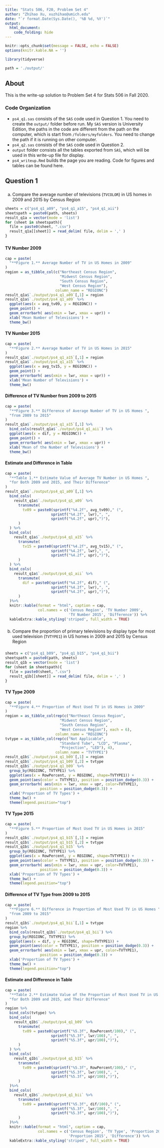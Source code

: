 ```yaml
---
title: "Stats 506, F20, Problem Set 4"
author: "Zhihao Xu, xuzhihao@umich.edu"
date: "`r format.Date(Sys.Date(), '%B %d, %Y')`"
output: 
  html_document:
    code_folding: hide
---
```


```r
knitr::opts_chunk$set(message = FALSE, echo = FALSE)
options(knitr.kable.NA = '')
```


```r
library(tidyverse)
```

```r
path = './output/'
```
## About
This is the write-up solution to Problem Set 4 for Stats 506 in Fall 2020.

### Code Organization
- `ps4_q1.sas` consists of the `SAS` code used in Question 1. You need to create the `output/` folder before run. My `SAS` version is University Edition, the paths in the code are different from the path on the computer, which is start from `/folders/myfolders`. You need to change the path if it is running on other computer.
- `ps4_q2.sas` consists of the `SAS` code used in Question 2.
- `output` folder consists all the tables exported from `SAS`, which will be used in this write-up file for display.
- `ps4_writeup.Rmd` builds the page you are reading. Code for figures and tables can be found here.

## Question 1
### 
(a) Compare the average number of televisions (`TVCOLOR`) in US homes in 2009 and 2015 by Census Region

```r
sheets = c("ps4_q1_a09", "ps4_q1_a15", "ps4_q1_aii")
sheetspath = paste0(path, sheets)
result_q1a = vector(mode = 'list')
for (sheet in sheetspath){
  file = paste0(sheet, ".csv")
  result_q1a[[sheet]] = read_delim( file, delim = ',' )
}
```

### {.tabset .tabset-pills .tabset-fade}
#### TV Number 2009
```r
cap = paste(
  "**Figure 1.** Average Number of TV in US Homes in 2009"
)
region = as_tibble_col(c("Northeast Census Region",
                         "Midwest Census Region",
                         "South Census Region",
                         "West Census Region"), 
                       column_name = "REGIONC")
result_q1a$`./output/ps4_q1_a09`[,1] = region
result_q1a$`./output/ps4_q1_a09` %>%
  ggplot(aes(x = avg_tv09, y = REGIONC)) +
  geom_point() +
  geom_errorbarh( aes(xmin = lwr, xmax = upr)) + 
  xlab('Mean Number of Televisions') +
  theme_bw()
```

#### TV Number 2015
```r
cap = paste(
  "**Figure 2.** Average Number of TV in US Homes in 2015"
)
result_q1a$`./output/ps4_q1_a15`[,1] = region
result_q1a$`./output/ps4_q1_a15` %>%
  ggplot(aes(x = avg_tv15, y = REGIONC)) +
  geom_point() +
  geom_errorbarh( aes(xmin = lwr, xmax = upr)) + 
  xlab('Mean Number of Televisions') +
  theme_bw()
```

#### Difference of TV Number from 2009 to 2015
```r
cap = paste(
  "**Figure 3.** Difference of Average Number of TV in US Homes ",
  "from 2009 to 2015"
)
result_q1a$`./output/ps4_q1_a15`[,1] %>%
  bind_cols(result_q1a$`./output/ps4_q1_aii`) %>%
  ggplot(aes(x = dif, y = REGIONC)) +
  geom_point() +
  geom_errorbarh( aes(xmin = lwr, xmax = upr)) + 
  xlab('Mean of the Number of Televisions') +
  theme_bw()
```

#### Estimate and Difference in Table
```r
cap = paste(
  "**Table 1.** Estimate Value of Average TV Number in US Homes ",
  "for Both 2009 and 2015, and Their Difference"
)
result_q1a$`./output/ps4_q1_a09`[,1] %>%
  bind_cols(
    result_q1a$`./output/ps4_q1_a09` %>%
      transmute(
        tv09 = paste0(sprintf("%4.2f", avg_tv09)," (",
                     sprintf("%4.2f", lwr),", ",
                     sprintf("%4.2f", upr),")"),
      )
  ) %>%
  bind_cols(
    result_q1a$`./output/ps4_q1_a15` %>%
      transmute(
        tv15 = paste0(sprintf("%4.2f", avg_tv15)," (",
                     sprintf("%4.2f", lwr),", ",
                     sprintf("%4.2f", upr),")"),
      )
  ) %>%
  bind_cols(
    result_q1a$`./output/ps4_q1_aii` %>%
      transmute(
        dif = paste0(sprintf("%4.2f", dif)," (",
                     sprintf("%4.2f", lwr),", ",
                     sprintf("%4.2f", upr),")"),
      )
  )%>%
  knitr::kable(format = "html", caption = cap,
               col.names = c('Census Region', 'TV Number 2009',
                             'TV Number 2015', 'Difference')) %>%
  kableExtra::kable_styling('striped', full_width = TRUE)
```


### 
(b) Compare the proportion of primary televisions by display type for most used television (`TVTYPE1`) in US homes in 2009 and 2015 by Census Region

### {.tabset .tabset-pills .tabset-fade}

```r
sheets = c("ps4_q1_b09", "ps4_q1_b15", "ps4_q1_bii")
sheetspath = paste0(path, sheets)
result_q1b = vector(mode = 'list')
for (sheet in sheetspath){
  file = paste0(sheet, ".csv")
  result_q1b[[sheet]] = read_delim( file, delim = ',' )
}
```

#### TV Type 2009
```r
cap = paste(
  "**Figure 4.** Proportion of Most Used TV in US Homes in 2009"
)
region = as_tibble_col(rep(c("Northeast Census Region",
                         "Midwest Census Region",
                         "South Census Region",
                         "West Census Region"), each = 6), 
                       column_name = "REGIONC")
tvtype = as_tibble_col(rep(c("Not Applicable",
                         "Standard Tube", "LCD", "Plasma",
                         "Projection", "LED"), 4), 
                       column_name = "TVTYPE1")
result_q1b$`./output/ps4_q1_b09`[,1] = region
result_q1b$`./output/ps4_q1_b09`[,2] = tvtype
result_q1b$`./output/ps4_q1_b09` %>%
  group_by(REGIONC, TVTYPE1) %>%
  ggplot(aes(x = RowPercent, y = REGIONC, shape=TVTYPE1)) +
  geom_point(aes(color = TVTYPE1), position = position_dodge(0.3)) +
  geom_errorbarh( aes(xmin = lwr, xmax = upr, color=TVTYPE1), 
                position = position_dodge(0.3)) + 
  xlab('Proportion of TV Types') +
  theme_bw() + 
  theme(legend.position="top")
```

#### TV Type 2015
```r
cap = paste(
  "**Figure 5.** Proportion of Most Used TV in US Homes in 2015"
)
result_q1b$`./output/ps4_q1_b15`[,1] = region
result_q1b$`./output/ps4_q1_b15`[,2] = tvtype
result_q1b$`./output/ps4_q1_b15` %>%
  group_by(REGIONC, TVTYPE1) %>%
  ggplot(aes(x = RowPercent, y = REGIONC, shape=TVTYPE1)) +
  geom_point(aes(color = TVTYPE1), position = position_dodge(0.3)) +
  geom_errorbarh( aes(xmin = lwr, xmax = upr, color=TVTYPE1), 
                position = position_dodge(0.3)) + 
  xlab('Proportion of TV Types') +
  theme_bw() + 
  theme(legend.position="top")
```

#### Difference of TV Type from 2009 to 2015
```r
cap = paste(
  "**Figure 6.** Difference in Proportion of Most Used TV in US Homes ", 
  "from 2009 to 2015"
)
result_q1b$`./output/ps4_q1_bii`[,1] = tvtype
region %>%
  bind_cols(result_q1b$`./output/ps4_q1_bii`) %>%
  group_by(REGIONC, TVTYPE1) %>%
  ggplot(aes(x = dif, y = REGIONC, shape=TVTYPE1)) +
  geom_point(aes(color = TVTYPE1), position = position_dodge(0.3)) +
  geom_errorbarh( aes(xmin = lwr, xmax = upr, color=TVTYPE1), 
                position = position_dodge(0.3)) + 
  xlab('Proportion of TV Types') +
  theme_bw() + 
  theme(legend.position="top")
```


#### Estimate and Difference in Table
```r
cap = paste(
  "**Table 2.** Estimate Value of the Proportion of Most Used TV in US Homes ",
  "for Both 2009 and 2015, and Their Difference"
)
region %>%
  bind_cols(tvtype) %>%
  bind_cols(
    result_q1b$`./output/ps4_q1_b09` %>%
      transmute(
        tv09 = paste0(sprintf("%5.3f", RowPercent/100)," (",
                     sprintf("%5.3f", lwr/100),", ",
                     sprintf("%5.3f", upr/100),")"),
      )
  ) %>%
  bind_cols(
    result_q1b$`./output/ps4_q1_b15` %>%
      transmute(
        tv09 = paste0(sprintf("%5.3f", RowPercent/100)," (",
                     sprintf("%5.3f", lwr/100),", ",
                     sprintf("%5.3f", upr/100),")"),
      )
  )%>%
  bind_cols(
    result_q1b$`./output/ps4_q1_bii` %>%
      transmute(
        tv09 = paste0(sprintf("%5.3f", dif/100)," (",
                     sprintf("%5.3f", lwr/100),", ",
                     sprintf("%5.3f", upr/100),")"),
      )
  )%>%
  knitr::kable(format = "html", caption = cap,
               col.names = c('Census Region', 'TV Type', 'Proportion 2009', 
                             'Proportion 2015', 'Difference')) %>%
  kableExtra::kable_styling('striped', full_width = TRUE)

```

